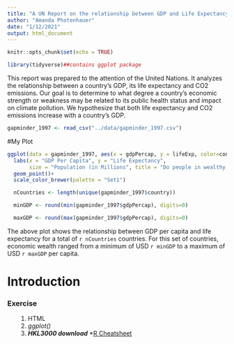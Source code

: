 ```yaml
---
title: "A UN Report on the relationship between GDP and Life Expectancy"
author: "Amanda Photenhauer"
date: "1/12/2021"
output: html_document
---
```


```r
knitr::opts_chunk$set(echo = TRUE)
```

```r
library(tidyverse)##contains ggplot package
```

This report was prepared to the attention of the United Nations. It analyzes the relationship between a country's GDP, its life expectancy and CO2 emissions. Our goal is to determine to what degree a country’s economic strength or weakness may be related to its public health status and impact on climate pollution. We hypothesize that both life expectancy and CO2 emissions increase with a country's GDP.

```r
gapminder_1997 <- read_csv("../data/gapminder_1997.csv")
```

#My Plot

```r
ggplot(data = gapminder_1997, aes(x = gdpPercap, y = lifeExp, color=continent)) +
  labs(x = "GDP Per Capita", y = "Life Expectancy", 
       size = "Population (in Millions", title = "Do people in wealthy countries live longer?")+
  geom_point()+
  scale_color_brewer(palette = "Set1")
```

```r

  nCountries <- length(unique(gapminder_1997$country)) 

  minGDP <- round(min(gapminder_1997$gdpPercap), digits=0) 

  maxGDP <- round(max(gapminder_1997$gdpPercap), digits=0)
```

The above plot shows the relationship between GDP per capita and life expectancy 
for a total of `r nCountries` countries. For this set of countries, 
economic wealth ranged from a minimum of USD `r minGDP`
to a maximum of USD `r maxGDP` per capita.

# Introduction

### Exercise
<ul>
 1. HTML
 1. <i>ggplot()</i>
 1. <b><i>HKL3000 download</i></b>
 *<a href="https://rstudio.com/wp-content/uploads/2015/02/rmarkdown-cheatsheet.pdf">R Cheatsheet</a>
</ul>